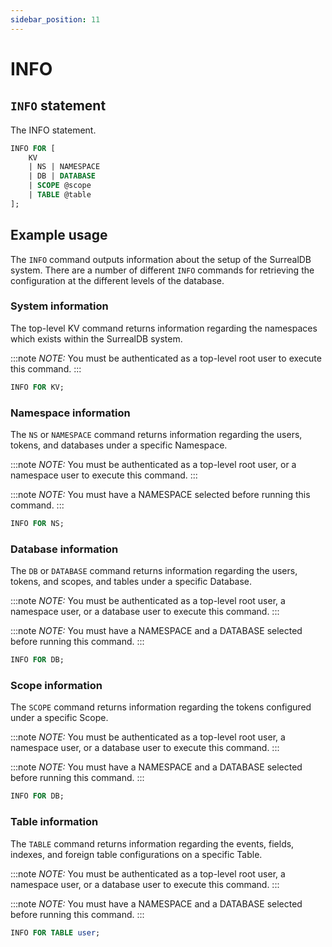 ```yaml
---
sidebar_position: 11
---
```


# INFO

## `INFO` statement

The INFO statement.

```sql title="SurrealQL Syntax"
INFO FOR [
	KV
	| NS | NAMESPACE
	| DB | DATABASE
	| SCOPE @scope
	| TABLE @table
];
```

## Example usage

The `INFO` command outputs information about the setup of the SurrealDB system. There are a number of different `INFO` commands for retrieving the configuration at the different levels of the database.


### System information

The top-level KV command returns information regarding the namespaces which exists within the SurrealDB system.

:::note
<em> NOTE: </em> You must be authenticated as a top-level root user to execute this command.
::: 

```sql
INFO FOR KV;
```

### Namespace information

The `NS` or `NAMESPACE` command returns information regarding the users, tokens, and databases under a specific Namespace.

:::note
<em> NOTE: </em> You must be authenticated as a top-level root user, or a namespace user to execute this command.
::: 

:::note
<em> NOTE: </em> You must have a NAMESPACE selected before running this command.
::: 

```sql
INFO FOR NS;
```

### Database information

The `DB` or `DATABASE` command returns information regarding the users, tokens, and scopes, and tables under a specific Database.

:::note
<em> NOTE: </em> You must be authenticated as a top-level root user, a namespace user, or a database user to execute this command.
::: 

:::note
<em> NOTE: </em> You must have a NAMESPACE and a DATABASE selected before running this command.
::: 

```sql
INFO FOR DB;
```

### Scope information

The `SCOPE` command returns information regarding the tokens configured under a specific Scope.

:::note
<em> NOTE: </em> You must be authenticated as a top-level root user, a namespace user, or a database user to execute this command.
::: 

:::note
<em> NOTE: </em> You must have a NAMESPACE and a DATABASE selected before running this command.
::: 

```sql
INFO FOR DB;
```

### Table information

The `TABLE` command returns information regarding the events, fields, indexes, and foreign table configurations on a specific Table.

:::note
<em> NOTE: </em> You must be authenticated as a top-level root user, a namespace user, or a database user to execute this command.
::: 

:::note
<em> NOTE: </em> You must have a NAMESPACE and a DATABASE selected before running this command.
::: 

```sql
INFO FOR TABLE user;
```